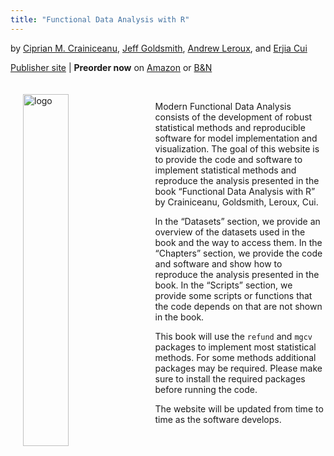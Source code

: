 ```yaml
---
title: "Functional Data Analysis with R"
---
```


by [Ciprian M. Crainiceanu](http://www.ciprianstats.org), [Jeff Goldsmith](http://jeffgoldsmith.com), [Andrew Leroux](https://coloradosph.cuanschutz.edu/resources/directory/directory-profile/Leroux-Andrew-UCD6003212586), and [Erjia Cui](https://sites.google.com/view/erjiacui/home)


[Publisher site](https://www.taylorfrancis.com/books/mono/10.1201/9781003278726/functional-data-analysis-ciprian-crainiceanu-jeff-goldsmith-andrew-leroux-erjia-cui) | **Preorder now** on [Amazon](https://www.amazon.com/Functional-Analysis-Monographs-Statistics-Probability/dp/1032244712/ref=sr_1_6?crid=UEKJYVS8EV6R&keywords=crainiceanu&qid=1698108861&sprefix=crainiceanu%2Caps%2C83&sr=8-6) or [B&N](https://www.barnesandnoble.com/w/functional-data-analysis-with-r-ciprian-m-crainiceanu/1144067537)

<img src="images/cover.jpg" alt="logo" style="float:left; width:38%; padding:20px"><br>

Modern Functional Data Analysis consists of the development of robust statistical methods and reproducible software for model implementation and visualization. The goal of this website is to provide the code and software to implement statistical methods and reproduce the analysis presented in the book "Functional Data Analysis with R" by Crainiceanu, Goldsmith, Leroux, Cui. 

In the "Datasets" section, we provide an overview of the datasets used in the book and the way to access them. 
In the "Chapters" section, we provide the code and software and show how to reproduce the analysis presented in the book.
In the "Scripts" section, we provide some scripts or functions that the code depends on that are not shown in the book.

This book will use the `refund` and `mgcv` packages to implement most statistical methods. For some methods additional packages may be required. Please make sure to install the required packages before running the code.

The website will be updated from time to time as the software develops. 


